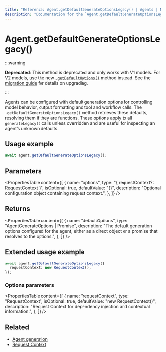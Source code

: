 ```yaml
---
title: "Reference: Agent.getDefaultGenerateOptionsLegacy() | Agents | Mastra Docs"
description: "Documentation for the `Agent.getDefaultGenerateOptionsLegacy()` method in Mastra agents, which retrieves the default options used for generateLegacy calls."
---
```


# Agent.getDefaultGenerateOptionsLegacy()

:::warning

**Deprecated**: This method is deprecated and only works with V1 models. For V2 models, use the new [`.getDefaultOptions()`](./getDefaultOptions) method instead. See the [migration guide](../../guides/migrations/upgrade-to-v1) for details on upgrading.

:::

Agents can be configured with default generation options for controlling model behavior, output formatting and tool and workflow calls. The `.getDefaultGenerateOptionsLegacy()` method retrieves these defaults, resolving them if they are functions. These options apply to all `generateLegacy()` calls unless overridden and are useful for inspecting an agent’s unknown defaults.

## Usage example

```typescript copy
await agent.getDefaultGenerateOptionsLegacy();
```

## Parameters

<PropertiesTable
  content={[
    {
      name: "options",
      type: "{ requestContext?: RequestContext }",
      isOptional: true,
      defaultValue: "{}",
      description: "Optional configuration object containing request context.",
    },
  ]}
/>

## Returns

<PropertiesTable
  content={[
    {
      name: "defaultOptions",
      type: "AgentGenerateOptions | Promise<AgentGenerateOptions>",
      description:
        "The default generation options configured for the agent, either as a direct object or a promise that resolves to the options.",
    },
  ]}
/>

## Extended usage example

```typescript copy
await agent.getDefaultGenerateOptionsLegacy({
  requestContext: new RequestContext(),
});
```

### Options parameters

<PropertiesTable
  content={[
    {
      name: "requestContext",
      type: "RequestContext",
      isOptional: true,
      defaultValue: "new RequestContext()",
      description:
        "Request Context for dependency injection and contextual information.",
    },
  ]}
/>

## Related

- [Agent generation](/docs/agents/overview#generating-responses)
- [Request Context](/docs/server-db/request-context)
